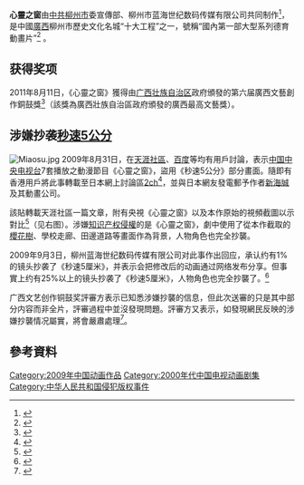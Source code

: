 {{noteTA
|1=zh-cn:秒速5厘米; zh-tw:秒速5公分; zh-hk:秒速5厘米; zh-sg:秒速5厘米;
}}
{{Infobox animanga/Headerofja
|標題=心灵之窗
|image=
|size= 
|caption= 
|japanese= 
|english=
|romaji= 
|類型=[[励志|励志]]、[[情感|情感]]
}}
{{Infobox animanga/TVAnime
|原作=
|監督=
|腳本=
|人物設定=
|動畫製作=广西蓝海世纪数码传媒有限公司
|製作=
|播放電視台={{flagicon|China}} [[CCTV-少兒|CCTV-少兒]]等
|其他電視台=
|播放開始= 2009年8月22日
|播放結束= 待查
|話數=52集
|其他=
|Copyright=
}}
{{Infobox animanga/Footerofja}}
'''心靈之窗'''由[[中共|中共]][[柳州市|柳州市]]委宣傳部、柳州市蓝海世纪数码传媒有限公司共同制作<ref>{{cite web|date= 2009-02-28|url= http://www.lanhaikj.com/NewsInfo.asp?id=89|title= 2月28日《心灵之窗》南宁新闻发布会|publisher= 新华网广西频道南宁|accessdate= 2009-09-01|archive-url= https://web.archive.org/web/20090906212512/http://www.lanhaikj.com/NewsInfo.asp?id=89|archive-date= 2009-09-06|dead-url= yes}}</ref>，是中國[[廣西|廣西]]柳州市歷史文化名城“十大工程”之一，號稱“國內第一部大型系列德育動畫片”<ref> {{cite web| date =2009-08-21| url =http://www.liuzhou.gov.cn/xxdt/lzdt/200908/t20090821_175151.htm| title =《心灵之窗》明晚央视首播| publisher =柳州日報| accessdate =2009-08-31}}{{dead link|date=2018年2月 |bot=InternetArchiveBot |fix-attempted=yes }}</ref> 。

==获得奖项==
2011年8月11日，《心靈之窗》獲得由[[广西壮族自治区|广西壮族自治区]]政府頒發的第六届廣西文藝創作銅鼓獎<ref> {{cite web |url=http://www.gx.xinhuanet.com/dtzx/2011-08/15/content_23463986.htm |title=龙城4件作品获广西最高文艺奖 |accessdate=2011-08-31 |date=2011-08-15 |publisher=柳州日报 |deadurl=yes |archiveurl=https://web.archive.org/web/20140330113354/http://www.gx.xinhuanet.com/dtzx/2011-08/15/content_23463986.htm |archivedate=2014-03-30 }}</ref>（該獎為廣西壯族自治區政府頒發的廣西最高文藝獎）。

==涉嫌抄袭[[秒速5公分|秒速5公分]]==
[[File:Miaosu.jpg|thumb]]
2009年8月31日，在[[天涯社區|天涯社區]]、[[百度|百度]]等均有用戶討論，表示[[中国中央电视台|中国中央电视台]]7套播放之動漫節目《心靈之窗》，盜用《秒速5公分》部分畫面。隨即有香港用戶將此事轉載至日本網上討論區[[2ch|2ch]]<ref>{{cite web| date =2009-08-31| url =http://changi.2ch.net/test/read.cgi/animovie/1251707817/1-100| title =中国からの「秒速５センチメートル」のニセモノ| publisher =2ch| accessdate =2009-08-31| archive-date =2016-03-04| archive-url =https://web.archive.org/web/20160304080311/http://changi.2ch.net/test/read.cgi/animovie/1251707817/1-100| dead-url =no}}</ref>，並與日本網友發電郵予作者[[新海誠|新海誠]]及其動畫公司。

該貼轉載天涯社區一篇文章，附有央視《心靈之窗》以及本作原始的視頻截圖以示對比<ref>{{cite web|date= 2009-08-30|url= http://www.tianya.cn/publicforum/content/funinfo/1/1601020.shtml|title= CCTV少儿动画《心灵之窗》抄袭日本动画《秒速5厘米》(转载)_天涯社区|author= 悲歌之星|accessdate= 2009-09-01|archive-date= 2012-04-27|archive-url= https://web.archive.org/web/20120427225148/http://www.tianya.cn/publicforum/content/funinfo/1/1601020.shtml|dead-url= no}}</ref>（见右图）。涉嫌[[知识产权|知识产权]][[侵權|侵權]]的是《心靈之窗》，劇中使用了從本作截取的[[櫻花|櫻花樹]]、學校走廊、田邊道路等畫面作為背景，人物角色也完全抄襲。

2009年9月3日，柳州蓝海世纪数码传媒有限公司对此事作出回应，承认约有1%的镜头抄袭了《秒速5厘米》，并表示会把修改后的动画通过网络发布分享。但事實上约有25%以上的镜头抄袭了《秒速5厘米》，人物角色也完全抄襲了。<ref>{{cite web |url=http://it.sohu.com/20090904/n266485299.shtml |title=柳州蓝海世纪数码传媒关于《心灵之窗》的公开信 |accessdate=2009-09-06 |date=2009-09-03 |work=搜狐IT |publisher=柳州蓝海世纪数码传媒有限公司 |archive-date=2016-03-04 |archive-url=https://web.archive.org/web/20160304211753/http://it.sohu.com/20090904/n266485299.shtml |dead-url=no }}</ref>

广西文艺创作铜鼓奖評審方表示已知悉涉嫌抄襲的信息，但此次送審的只是其中部分内容而非全片，評審過程中並沒發現問題。評審方又表示，如發現網民反映的涉嫌抄襲情况屬實，將會嚴肅處理<ref> {{cite web |url=http://company.nbd.com.cn/newshtml/20110830/20110830131330927.html |title=廣西獲獎動畫片被指抄襲 制作方稱借鑒 |accessdate=2011-08-31 |date=2011-08-30 |publisher=每日经济新闻社 }}{{dead link|date=2018年2月 |bot=InternetArchiveBot |fix-attempted=yes }}</ref>。

==參考資料==
{{Reflist}}

[[Category:2009年中国动画作品|Category:2009年中国动画作品]]
[[Category:2000年代中国电视动画剧集|Category:2000年代中国电视动画剧集]]
[[Category:中华人民共和国侵犯版权事件|Category:中华人民共和国侵犯版权事件]]
